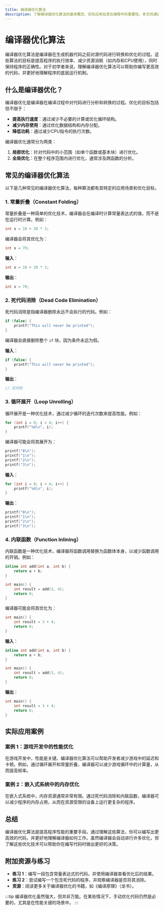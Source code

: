 ```yaml
---
title: 编译器优化算法
description: 了解编译器优化算法的基本概念、实际应用及其在编程中的重要性。本文将通过示例和图表帮助初学者理解编译器如何优化代码。
---
```


# 编译器优化算法

编译器优化算法是编译器在生成机器代码之前对源代码进行转换和优化的过程。这些算法的目标是提高程序的执行效率、减少资源消耗（如内存和CPU使用），同时保持程序的正确性。对于初学者来说，理解编译器优化算法可以帮助你编写更高效的代码，并更好地理解程序的底层运行机制。

## 什么是编译器优化？

编译器优化是编译器在编译过程中对代码进行分析和转换的过程。优化的目标包括但不限于：

- **提高执行速度**：通过减少不必要的计算或优化循环结构。
- **减少内存使用**：通过优化数据结构和内存分配。
- **降低功耗**：通过减少CPU指令的执行次数。

编译器优化通常分为两类：
1. **局部优化**：针对代码中的小范围（如单个函数或基本块）进行优化。
2. **全局优化**：在整个程序范围内进行优化，通常涉及跨函数的分析。

## 常见的编译器优化算法

以下是几种常见的编译器优化算法，每种算法都有其特定的应用场景和优化目标。

### 1. 常量折叠（Constant Folding）

常量折叠是一种简单的优化技术，编译器会在编译时计算常量表达式的值，而不是在运行时计算。例如：

```c
int x = 10 + 20 * 3;
```

编译器会将其优化为：

```c
int x = 70;
```

**输入**：
```c
int x = 10 + 20 * 3;
```

**输出**：
```c
int x = 70;
```

### 2. 死代码消除（Dead Code Elimination）

死代码消除是指编译器删除永远不会执行的代码。例如：

```c
if (false) {
    printf("This will never be printed");
}
```

编译器会直接删除整个 `if` 块，因为条件永远为假。

**输入**：
```c
if (false) {
    printf("This will never be printed");
}
```

**输出**：
```c
// 无代码
```

### 3. 循环展开（Loop Unrolling）

循环展开是一种优化技术，通过减少循环的迭代次数来提高性能。例如：

```c
for (int i = 0; i < 4; i++) {
    printf("%d\n", i);
}
```

编译器可能会将其展开为：

```c
printf("0\n");
printf("1\n");
printf("2\n");
printf("3\n");
```

**输入**：
```c
for (int i = 0; i < 4; i++) {
    printf("%d\n", i);
}
```

**输出**：
```c
printf("0\n");
printf("1\n");
printf("2\n");
printf("3\n");
```

### 4. 内联函数（Function Inlining）

内联函数是一种优化技术，编译器将函数调用替换为函数体本身，以减少函数调用的开销。例如：

```c
inline int add(int a, int b) {
    return a + b;
}

int main() {
    int result = add(3, 4);
    return 0;
}
```

编译器可能会将其优化为：

```c
int main() {
    int result = 3 + 4;
    return 0;
}
```

**输入**：
```c
inline int add(int a, int b) {
    return a + b;
}

int main() {
    int result = add(3, 4);
    return 0;
}
```

**输出**：
```c
int main() {
    int result = 3 + 4;
    return 0;
}
```

## 实际应用案例

### 案例 1：游戏开发中的性能优化

在游戏开发中，性能是关键。编译器优化算法可以帮助开发者减少游戏中的延迟和卡顿。例如，通过循环展开和常量折叠，编译器可以减少游戏循环中的计算量，从而提高帧率。

### 案例 2：嵌入式系统中的内存优化

在嵌入式系统中，内存资源通常非常有限。通过死代码消除和内联函数，编译器可以减少程序的内存占用，从而在资源受限的设备上运行更复杂的程序。

## 总结

编译器优化算法是提高程序性能的重要手段。通过理解这些算法，你可以编写出更高效的代码，并更好地理解编译器如何工作。虽然编译器会自动进行许多优化，但了解这些优化技术可以帮助你在编写代码时做出更好的决策。

## 附加资源与练习

- **练习 1**：编写一段包含常量表达式的代码，并使用编译器查看优化后的结果。
- **练习 2**：尝试编写一个包含死代码的程序，并观察编译器是否将其消除。
- **资源**：阅读更多关于编译器优化的书籍，如《编译原理》（龙书）。

:::tip
编译器优化虽然强大，但并非万能。在某些情况下，手动优化代码仍然是必要的，尤其是在性能关键的场景中。
:::